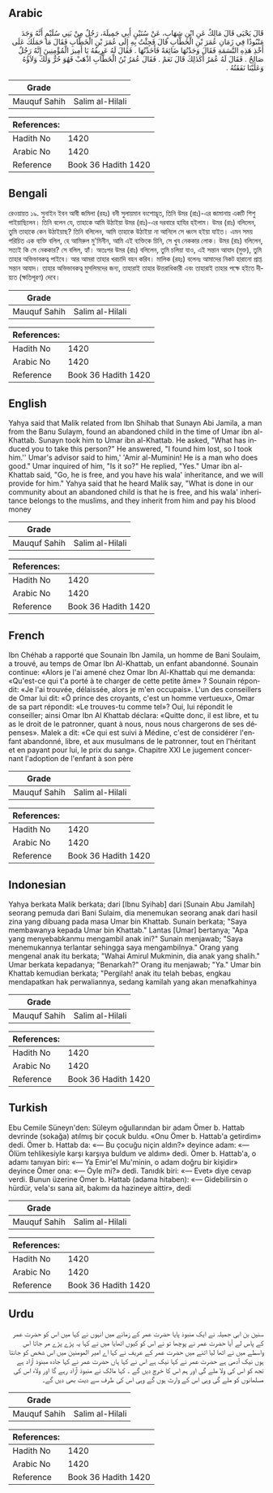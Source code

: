 ## Arabic


<div dir="rtl" lang="ar" style={{fontSize:'larger',backgroundColor:'#f8f9fa',padding:20}}>
قَالَ يَحْيَى قَالَ مَالِكٌ عَنِ ابْنِ شِهَابٍ، عَنْ سُنَيْنٍ أَبِي جَمِيلَةَ، رَجُلٌ مِنْ بَنِي سُلَيْمٍ أَنَّهُ وَجَدَ مَنْبُوذًا فِي زَمَانِ عُمَرَ بْنِ الْخَطَّابِ قَالَ فَجِئْتُ بِهِ إِلَى عُمَرَ بْنِ الْخَطَّابِ فَقَالَ مَا حَمَلَكَ عَلَى أَخْذِ هَذِهِ النَّسَمَةِ فَقَالَ وَجَدْتُهَا ضَائِعَةً فَأَخَذْتُهَا ‏.‏ فَقَالَ لَهُ عَرِيفُهُ يَا أَمِيرَ الْمُؤْمِنِينَ إِنَّهُ رَجُلٌ صَالِحٌ ‏.‏ فَقَالَ لَهُ عُمَرُ أَكَذَلِكَ قَالَ نَعَمْ ‏.‏ فَقَالَ عُمَرُ بْنُ الْخَطَّابِ اذْهَبْ فَهُوَ حُرٌّ وَلَكَ وَلاَؤُهُ وَعَلَيْنَا نَفَقَتُهُ ‏.‏
</div>
<div style={{backgroundColor:'#f8f9fa',padding:20, marginBottom: 10}}><table> <thead> <tr> <th>Grade</th> <th></th> </tr> </thead> <tbody> <tr><td>Mauquf Sahih</td><td>Salim al-Hilali</td></tr></tbody></table><table> <thead> <tr> <th>References:</th> <th></th> </tr> </thead> <tbody><tr><td>Hadith No</td><td>1420</td></tr><tr><td>Arabic No</td><td>1420</td></tr><tr><td>Reference</td><td>Book 36 Hadith 1420</td></tr></tbody></table></div>

## Bengali


<div dir="ltr" lang="bn" style={{fontSize:'larger',backgroundColor:'#f8f9fa',padding:20}}>
রেওয়ায়ত ১৯. সুনাইন ইবন আবী জমিলা (রহঃ) বনী সুলায়মান বংশোদ্ভূত, তিনি উমর (রাঃ)-এর জামানায় একটি শিশু পাইয়াছিলেন। তিনি বলেন যে, তাহাকে আমি উঠাইয়া উমর (রাঃ)-এর দরবারে হাযির হইলাম। উমর (রাঃ) বলিলেন, তুমি তাহাকে কেন উঠাইয়াছ? তিনি বলিলেন, আমি তাহাকে উঠাইয়া না আনিলে সে ধ্বংস হইয়া যাইত। এমন সময় পরিচিত এক ব্যক্তি বলিল, হে আমিরুল মু'মিনীন, আমি এই ব্যক্তিকে চিনি, সে খুব নেককার লোক। উমর (রাঃ) বলিলেন, সত্যই কি সে নেককার? সে বলিল, হ্যাঁ। অতঃপর উমর (রাঃ) বলিলেন, তুমি চলিয়া যাও, এই সন্তান আযাদ (মুক্ত), তুমি তাহার অভিভাবকত্ব পাইবে। আর আমরা তাহার খরচাদি বহন করিব। মালিক (রহঃ) বলেনঃ আমাদের নিকট হারানো প্রাপ্ত সন্তান আযাদ। তাহার অভিভাবকত্ব মুসলিমদের জন্য, তাহারাই তাহার উত্তরাধিকারী এবং তাহারাই তাহার পক্ষে হইতে দীয়্যত (ক্ষতিপূরণ) দেবে।
</div>
<div style={{backgroundColor:'#f8f9fa',padding:20, marginBottom: 10}}><table> <thead> <tr> <th>Grade</th> <th></th> </tr> </thead> <tbody> <tr><td>Mauquf Sahih</td><td>Salim al-Hilali</td></tr></tbody></table><table> <thead> <tr> <th>References:</th> <th></th> </tr> </thead> <tbody><tr><td>Hadith No</td><td>1420</td></tr><tr><td>Arabic No</td><td>1420</td></tr><tr><td>Reference</td><td>Book 36 Hadith 1420</td></tr></tbody></table></div>

## English


<div dir="ltr" lang="en" style={{fontSize:'larger',backgroundColor:'#f8f9fa',padding:20}}>
Yahya said that Malik related from Ibn Shihab that Sunayn Abi Jamila, a man from the Banu Sulaym, found an abandoned child in the time of Umar ibn al-Khattab. Sunayn took him to Umar ibn al-Khattab. He asked, "What has induced you to take this person?" He answered, "I found him lost, so I took him.'' Umar's advisor said to him,' 'Amir al-Muminin! He is a man who does good." Umar inquired of him, "Is it so?" He replied, "Yes." Umar ibn al-Khattab said, "Go, he is free, and you have his wala' inheritance, and we will provide for him." Yahya said that he heard Malik say, "What is done in our community about an abandoned child is that he is free, and his wala' inheritance belongs to the muslims, and they inherit from him and pay his blood money
</div>
<div style={{backgroundColor:'#f8f9fa',padding:20, marginBottom: 10}}><table> <thead> <tr> <th>Grade</th> <th></th> </tr> </thead> <tbody> <tr><td>Mauquf Sahih</td><td>Salim al-Hilali</td></tr></tbody></table><table> <thead> <tr> <th>References:</th> <th></th> </tr> </thead> <tbody><tr><td>Hadith No</td><td>1420</td></tr><tr><td>Arabic No</td><td>1420</td></tr><tr><td>Reference</td><td>Book 36 Hadith 1420</td></tr></tbody></table></div>

## French


<div dir="ltr" lang="fr" style={{fontSize:'larger',backgroundColor:'#f8f9fa',padding:20}}>
Ibn Chéhab a rapporté que Sounain Ibn Jamila, un homme de Bani Soulaim, a trouvé, au temps de Omar Ibn Al-Khattab, un enfant abandonné. Sounain continue: «Alors je l'ai amené chez Omar Ibn Al-Khattab qui me demanda: «Qu'est-ce qui t'a porté à te charger de cette petite âme» ? Sounain répondit: «Je l'ai trouvée, délaissée, alors je m'en occupais». L'un des conseillers de Omar lui dit: «Ô prince des croyants, c'est un homme vertueux», Omar de sa part répondit: «Le trouves-tu comme tel»? Oui, lui répondit le conseiller; ainsi Omar Ibn Al Khattab déclara: «Quitte donc, il est libre, et tu as le droit de le patronner, quant à nous, nous nous chargerons de ses dépenses». Malek a dit: «Ce qui est suivi à Médine, c'est de considérer l'enfant abandonné, libre, et aux musulmans de le patronner, tout en l'héritant et en payant pour lui, le prix du sang». Chapitre XXI Le jugement concernant l'adoption de l'enfant à son père
</div>
<div style={{backgroundColor:'#f8f9fa',padding:20, marginBottom: 10}}><table> <thead> <tr> <th>Grade</th> <th></th> </tr> </thead> <tbody> <tr><td>Mauquf Sahih</td><td>Salim al-Hilali</td></tr></tbody></table><table> <thead> <tr> <th>References:</th> <th></th> </tr> </thead> <tbody><tr><td>Hadith No</td><td>1420</td></tr><tr><td>Arabic No</td><td>1420</td></tr><tr><td>Reference</td><td>Book 36 Hadith 1420</td></tr></tbody></table></div>

## Indonesian


<div dir="ltr" lang="id" style={{fontSize:'larger',backgroundColor:'#f8f9fa',padding:20}}>
Yahya berkata Malik berkata; dari [Ibnu Syihab] dari [Sunain Abu Jamilah] seorang pemuda dari Bani Sulaim, dia menemukan seorang anak dari hasil zina yang dibuang pada masa Umar bin Khattab. Sunain berkata; "Saya membawanya kepada Umar bin Khattab." Lantas [Umar] bertanya; "Apa yang menyebabkanmu mengambil anak ini?" Sunain menjawab; "Saya menemukannya terlantar sehingga saya mengambilnya." Orang yang mengenal anak itu berkata; "Wahai Amirul Mukminin, dia anak yang shalih." Umar berkata kepadanya; "Benarkah?" Orang itu menjawab; "Ya." Umar bin Khattab kemudian berkata; "Pergilah! anak itu telah bebas, engkau mendapatkan hak perwaliannya, sedang kamilah yang akan menafkahinya
</div>
<div style={{backgroundColor:'#f8f9fa',padding:20, marginBottom: 10}}><table> <thead> <tr> <th>Grade</th> <th></th> </tr> </thead> <tbody> <tr><td>Mauquf Sahih</td><td>Salim al-Hilali</td></tr></tbody></table><table> <thead> <tr> <th>References:</th> <th></th> </tr> </thead> <tbody><tr><td>Hadith No</td><td>1420</td></tr><tr><td>Arabic No</td><td>1420</td></tr><tr><td>Reference</td><td>Book 36 Hadith 1420</td></tr></tbody></table></div>

## Turkish


<div dir="ltr" lang="tr" style={{fontSize:'larger',backgroundColor:'#f8f9fa',padding:20}}>
Ebu Cemile Süneyn'den: Süleym oğullarından bir adam Ömer b. Hattab devrinde (sokağa) atılmış bir çocuk buldu. «Onu Ömer b. Hattab'a getirdim» dedi. Ömer b. Hattab da: «— Bu çocuğu niçin aldın?» deyince adam: «— Ölüm tehlikesiyle karşı karşıya buldum ve aldım» dedi. Ömer b. Hattab'a, o adamı tanıyan biri: «— Ya Emir'el Mu'minin, o adam doğru bir kişidir» deyince Ömer ona: «— Öyle mi?» dedi. Tanıdık biri: «— Evet» diye cevap verdi. Bunun üzerine Ömer b. Hattab (adama hitaben): «— Gidebilirsin o hürdür, vela'sı sana ait, bakımı da hazineye aittir», dedi
</div>
<div style={{backgroundColor:'#f8f9fa',padding:20, marginBottom: 10}}><table> <thead> <tr> <th>Grade</th> <th></th> </tr> </thead> <tbody> <tr><td>Mauquf Sahih</td><td>Salim al-Hilali</td></tr></tbody></table><table> <thead> <tr> <th>References:</th> <th></th> </tr> </thead> <tbody><tr><td>Hadith No</td><td>1420</td></tr><tr><td>Arabic No</td><td>1420</td></tr><tr><td>Reference</td><td>Book 36 Hadith 1420</td></tr></tbody></table></div>

## Urdu


<div dir="rtl" lang="ur" style={{fontSize:'larger',backgroundColor:'#f8f9fa',padding:20}}>
سنین بن ابی جمیلہ نے ایک منبوذ پایا حضرت عمر کے زمانے میں انہوں نے کہا میں اس کو حضرت عمر کے پاس لے آیا حضرت عمر نے پوچھا تو نے اس کو کیوں اٹھایا میں نے کہا یہ پڑے پڑے مر جاتا اس واسطے میں نے اٹھا لیا اتنے میں حضرت عمر کے عریف نے کہا اے امیر المومنین میں اس شخص کو جانتا ہوں نیک آدمی ہے حضرت عمر نے کہا نیک ہے اس نے کہا ہاں حضرت عمر نے کہا جادہ مبنوذ آزاد ہے تجھ کو اس کی ولا ملے گی اور ہم اس کا خرچ دیں گے ۔ کہا مالک نے منبوذ آزاد رہے گا اور ولاء اس کی مسلمانوں کو ملے گی وہی اس کے وارث ہوں گے وہی اس کی طرف سے دیت بھی دیں گے۔
</div>
<div style={{backgroundColor:'#f8f9fa',padding:20, marginBottom: 10}}><table> <thead> <tr> <th>Grade</th> <th></th> </tr> </thead> <tbody> <tr><td>Mauquf Sahih</td><td>Salim al-Hilali</td></tr></tbody></table><table> <thead> <tr> <th>References:</th> <th></th> </tr> </thead> <tbody><tr><td>Hadith No</td><td>1420</td></tr><tr><td>Arabic No</td><td>1420</td></tr><tr><td>Reference</td><td>Book 36 Hadith 1420</td></tr></tbody></table></div>